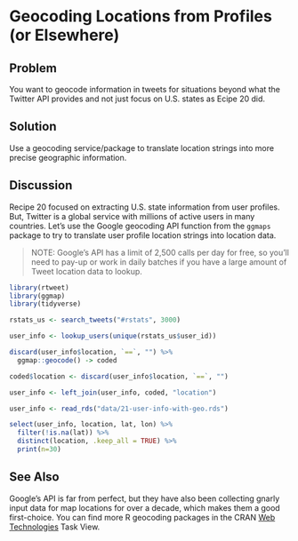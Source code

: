 # Geocoding Locations from Profiles (or Elsewhere)

## Problem

You want to geocode information in tweets for situations beyond what the Twitter API provides and not just focus on U.S. states as Ecipe 20 did.

## Solution

Use a geocoding service/package to translate location strings into more precise geographic information.

## Discussion

Recipe 20 focused on extracting U.S. state information from user profiles. But, Twitter is a global service with millions of active users in many countries. Let's use the Google geocoding API function from the `ggmaps` package to try to translate user profile location strings into location data.

>NOTE: Google's API has a limit of 2,500 calls per day for free, so you'll need to pay-up or work in daily batches if you have a large amount of Tweet location data to lookup.

```{r 21_lib, message=FALSE, warning=FALSE}
library(rtweet)
library(ggmap)
library(tidyverse)
```
```{r 21_geo, message=FALSE, warning=FALSE, eval=FALSE}
rstats_us <- search_tweets("#rstats", 3000)

user_info <- lookup_users(unique(rstats_us$user_id))

discard(user_info$location, `==`, "") %>% 
  ggmap::geocode() -> coded

coded$location <- discard(user_info$location, `==`, "")

user_info <- left_join(user_info, coded, "location")
```
```{r 21_realdat, message=FALSE, warning=FALSE, echo=FALSE}
user_info <- read_rds("data/21-user-info-with-geo.rds")
```
```{r 21_sel, message=FALSE, warning=FALSE, echo=FALSE}
select(user_info, location, lat, lon) %>% 
  filter(!is.na(lat)) %>% 
  distinct(location, .keep_all = TRUE) %>% 
  print(n=30)
```

## See Also

Google's API is far from perfect, but they have also been collecting gnarly input data for map locations for over a decade, which makes them a good first-choice. You can find more R geocoding packages in the CRAN [Web Technologies](https://cran.r-project.org/web/views/WebTechnologies.html) Task View.